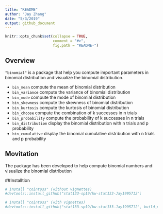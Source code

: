 ```yaml
---
title: "README"
author: "Jay Zhang"
date: "5/3/2019"
output: github_document
---
```


```r
knitr::opts_chunk$set(collapse = TRUE,
                      comment = "#>",
                      fig.path = "README-")
```

## Overview

`"binomial"` is a package that help you compute important parameters in binomial distribution and visualize the binomial distribution.

* `bin_mean` compute the mean of binomial distribution
* `bin_variance` compute the variance of binomial distribution
* `bin_mode` compute the mode of binomial distribution
* `bin_skewness` compute the skewness of binomial distribution
* `bin_kurtosis` compute the kurtosis of binomial distribution
* `bin_choose` compute the combination of k successes in n trials
* `bin_probability` compute the probability of k successes in n trials
* `bin_distribution` display the binomial distribution with n trials and p probability
* `bin_cumulative` display the binomial cumulative distribution with n trials and p probability

## Movitation

The package has been developed to help compute binomial numbers and visualize the binomial distribution

##Installtion

```r
# install "cointoss" (without vignettes)
#devtools::install_github("stat133-sp19/hw-stat133-Jay1995712")

# install "cointoss" (with vignettes)
#devtools::install_github("stat133-sp19/hw-stat133-Jay1995712", build_vignettes=T)
```

